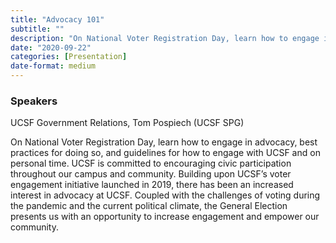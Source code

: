 ```yaml
---
title: "Advocacy 101"
subtitle: ""
description: "On National Voter Registration Day, learn how to engage in advocacy, best practices for doing so, and guidelines for how to engage with UCSF and on personal time. "
date: "2020-09-22"
categories: [Presentation]
date-format: medium 
---
```


### Speakers  
UCSF Government Relations, Tom Pospiech (UCSF SPG)

On National Voter Registration Day, learn how to engage in advocacy, best practices for doing so, and guidelines for how to engage with UCSF and on personal time. UCSF is committed to encouraging civic participation throughout our campus and community. Building upon UCSF's voter engagement initiative launched in 2019, there has been an increased interest in advocacy at UCSF. Coupled with the challenges of voting during the pandemic and the current political climate, the General Election presents us with an opportunity to increase engagement and empower our community.

